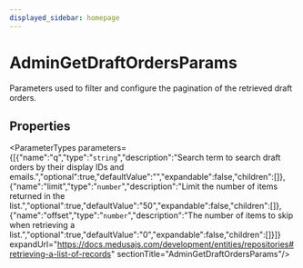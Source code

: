 ```yaml
---
displayed_sidebar: homepage
---
```



# AdminGetDraftOrdersParams

Parameters used to filter and configure the pagination of the retrieved draft orders.

## Properties

<ParameterTypes parameters={[{"name":"q","type":"`string`","description":"Search term to search draft orders by their display IDs and emails.","optional":true,"defaultValue":"","expandable":false,"children":[]},{"name":"limit","type":"`number`","description":"Limit the number of items returned in the list.","optional":true,"defaultValue":"50","expandable":false,"children":[]},{"name":"offset","type":"`number`","description":"The number of items to skip when retrieving a list.","optional":true,"defaultValue":"0","expandable":false,"children":[]}]} expandUrl="https://docs.medusajs.com/development/entities/repositories#retrieving-a-list-of-records" sectionTitle="AdminGetDraftOrdersParams"/>
